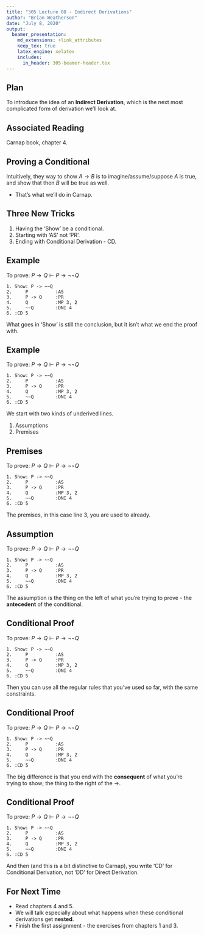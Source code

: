 ```yaml
---
title: "305 Lecture 08 - Indirect Derivations"
author: "Brian Weatherson"
date: "July 8, 2020"
output: 
  beamer_presentation:
    md_extensions: +link_attributes
    keep_tex: true
    latex_engine: xelatex
    includes:
      in_header: 305-beamer-header.tex
---
```


## Plan

To introduce the idea of an **Indirect Derivation**, which is the next most complicated form of derivation we'll look at.

## Associated Reading

Carnap book, chapter 4.

## Proving a Conditional

Intuitively, they way to show $A \rightarrow B$ is to imagine/assume/suppose $A$ is true, and show that then $B$ will be true as well.

- That's what we'll do in Carnap.

## Three New Tricks

1. Having the 'Show' be a conditional.
2. Starting with 'AS' not 'PR'.
3. Ending with Conditional Derivation - CD.

## Example

To prove: $P \rightarrow Q \vdash P \rightarrow \neg \neg Q$

\bigskip

\begincols
\begincol{.48\textwidth}

```
1. Show: P -> ~~Q
2.     P          :AS
3.     P -> Q     :PR
4.     Q          :MP 3, 2
5.     ~~Q        :DNI 4
6. :CD 5
```

\endcol
\begincol{.48\textwidth}

What goes in 'Show' is still the conclusion, but it isn't what we end the proof with.

\endcol
\endcols

## Example

To prove: $P \rightarrow Q \vdash P \rightarrow \neg \neg Q$

\bigskip

\begincols
\begincol{.48\textwidth}

```
1. Show: P -> ~~Q
2.     P          :AS
3.     P -> Q     :PR
4.     Q          :MP 3, 2
5.     ~~Q        :DNI 4
6. :CD 5
```

\endcol
\begincol{.48\textwidth}

We start with two kinds of underived lines.

1. Assumptions
2. Premises

\endcol
\endcols

## Premises

To prove: $P \rightarrow Q \vdash P \rightarrow \neg \neg Q$

\bigskip
\begincols
\begincol{.48\textwidth}

```
1. Show: P -> ~~Q
2.     P          :AS
3.     P -> Q     :PR
4.     Q          :MP 3, 2
5.     ~~Q        :DNI 4
6. :CD 5
```

\endcol
\begincol{.48\textwidth}

The premises, in this case line 3, you are used to already.

\endcol
\endcols

## Assumption

To prove: $P \rightarrow Q \vdash P \rightarrow \neg \neg Q$

\bigskip

\begincols
\begincol{.48\textwidth}

```
1. Show: P -> ~~Q
2.     P          :AS
3.     P -> Q     :PR
4.     Q          :MP 3, 2
5.     ~~Q        :DNI 4
6. :CD 5
```

\endcol
\begincol{.48\textwidth}

The assumption is the thing on the left of what you're trying to prove - the **antecedent** of the conditional.

\endcol
\endcols

## Conditional Proof

To prove: $P \rightarrow Q \vdash P \rightarrow \neg \neg Q$

\bigskip

\begincols
\begincol{.48\textwidth}

```
1. Show: P -> ~~Q
2.     P          :AS
3.     P -> Q     :PR
4.     Q          :MP 3, 2
5.     ~~Q        :DNI 4
6. :CD 5
```

\endcol
\begincol{.48\textwidth}

Then you can use all the regular rules that you've used so far, with the same constraints.

\endcol
\endcols

## Conditional Proof

To prove: $P \rightarrow Q \vdash P \rightarrow \neg \neg Q$

\bigskip

\begincols
\begincol{.48\textwidth}

```
1. Show: P -> ~~Q
2.     P          :AS
3.     P -> Q     :PR
4.     Q          :MP 3, 2
5.     ~~Q        :DNI 4
6. :CD 5
```

\endcol
\begincol{.48\textwidth}

The big difference is that you end with the **consequent** of what you're trying to show; the thing to the right of the $\rightarrow$.

\endcol
\endcols

## Conditional Proof

To prove: $P \rightarrow Q \vdash P \rightarrow \neg \neg Q$

\bigskip

\begincols
\begincol{.48\textwidth}

```
1. Show: P -> ~~Q
2.     P          :AS
3.     P -> Q     :PR
4.     Q          :MP 3, 2
5.     ~~Q        :DNI 4
6. :CD 5
```

\endcol
\begincol{.48\textwidth}

And then (and this is a bit distinctive to Carnap), you write 'CD' for Conditional Derivation, not 'DD' for Direct Derivation.

\endcol
\endcols

## For Next Time

- Read chapters 4 and 5.
- We will talk especially about what happens when these conditional derivations get **nested**.
- Finish the first assignment - the exercises from chapters 1 and 3.